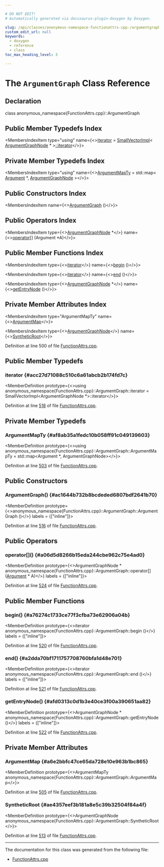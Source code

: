 ```yaml
---

# DO NOT EDIT!
# Automatically generated via docusaurus-plugin-doxygen by Doxygen.

slug: /api/classes/anonymous-namespace-functionattrs-cpp-/argumentgraph
custom_edit_url: null
keywords:
  - doxygen
  - reference
  - class
toc_max_heading_level: 3

---
```





# The `ArgumentGraph` Class Reference

<DoxygenPage pluginConfig={pluginConfig}>



## Declaration

<CodeBlock>class anonymous_namespace{FunctionAttrs.cpp}::ArgumentGraph</CodeBlock>

## Public Member Typedefs Index

<MembersIndex>

<MembersIndexItem
  type="using"
  name={<><a href="#acc27d71088c510c6a61abcb2b174fd7c">iterator</a> = <a href="/docs/api/classes/llvm/smallvectorimpl">SmallVectorImpl</a>&lt; <a href="/docs/api/structs/anonymous-namespace-functionattrs-cpp-/argumentgraphnode">ArgumentGraphNode</a> &#42; &gt;<a href="/docs/api/classes/llvm/iplist">::iterator</a></>}>
</MembersIndexItem>

</MembersIndex>

## Private Member Typedefs Index

<MembersIndex>

<MembersIndexItem
  type="using"
  name={<><a href="#af8ab35a1fedc10b058ff91c049139603">ArgumentMapTy</a> = std::map&lt; <a href="/docs/api/classes/llvm/argument">Argument</a> &#42;, <a href="/docs/api/structs/anonymous-namespace-functionattrs-cpp-/argumentgraphnode">ArgumentGraphNode</a> &gt;</>}>
</MembersIndexItem>

</MembersIndex>

## Public Constructors Index

<MembersIndex>

<MembersIndexItem
  name={<><a href="#ac1644b732b8bcdeded6807bdf2641b70">ArgumentGraph</a> ()</>}>
</MembersIndexItem>

</MembersIndex>

## Public Operators Index

<MembersIndex>

<MembersIndexItem
  type={<><a href="/docs/api/structs/anonymous-namespace-functionattrs-cpp-/argumentgraphnode">ArgumentGraphNode</a> &#42;</>}
  name={<><a href="#a06d5d8266b15eda244cbe962c75e4ad0">operator&#91;&#93;</a> (Argument &#42;A)</>}>
</MembersIndexItem>

</MembersIndex>

## Public Member Functions Index

<MembersIndex>

<MembersIndexItem
  type={<><a href="#acc27d71088c510c6a61abcb2b174fd7c">iterator</a></>}
  name={<><a href="#a76274c1733ce77f3cfba73e62906a04b">begin</a> ()</>}>
</MembersIndexItem>

<MembersIndexItem
  type={<><a href="#acc27d71088c510c6a61abcb2b174fd7c">iterator</a></>}
  name={<><a href="#a2dda70bf1711757708760bfa1d48e701">end</a> ()</>}>
</MembersIndexItem>

<MembersIndexItem
  type={<><a href="/docs/api/structs/anonymous-namespace-functionattrs-cpp-/argumentgraphnode">ArgumentGraphNode</a> &#42;</>}
  name={<><a href="#afd0313c0d1b3e40ce3f00a390651aa82">getEntryNode</a> ()</>}>
</MembersIndexItem>

</MembersIndex>

## Private Member Attributes Index

<MembersIndex>

<MembersIndexItem
  type="ArgumentMapTy"
  name={<><a href="#a6e2bbfc47ce65da728e10e963b1bc865">ArgumentMap</a></>}>
</MembersIndexItem>

<MembersIndexItem
  type={<><a href="/docs/api/structs/anonymous-namespace-functionattrs-cpp-/argumentgraphnode">ArgumentGraphNode</a></>}
  name={<><a href="#ae4357eef3b181a8e5c39b32504f84a4f">SyntheticRoot</a></>}>
</MembersIndexItem>

</MembersIndex>


Definition at line 500 of file <a href="/docs/api/files/lib/lib/transforms/lib/transforms/ipo/functionattrs-cpp">FunctionAttrs.cpp</a>.

<SectionDefinition>

## Public Member Typedefs

### iterator {#acc27d71088c510c6a61abcb2b174fd7c}

<MemberDefinition
  prototype={<>using anonymous&#95;namespace&#123;FunctionAttrs.cpp&#125;::ArgumentGraph::iterator =  SmallVectorImpl&lt;ArgumentGraphNode &#42;&gt;::iterator</>}>

Definition at line <a href="/docs/api/files/lib/lib/transforms/lib/transforms/ipo/functionattrs-cpp/#l00518">518</a> of file <a href="/docs/api/files/lib/lib/transforms/lib/transforms/ipo/functionattrs-cpp">FunctionAttrs.cpp</a>.
</MemberDefinition>

</SectionDefinition>

<SectionDefinition>

## Private Member Typedefs

### ArgumentMapTy {#af8ab35a1fedc10b058ff91c049139603}

<MemberDefinition
  prototype={<>using anonymous&#95;namespace&#123;FunctionAttrs.cpp&#125;::ArgumentGraph::ArgumentMapTy =  std::map&lt;Argument &#42;, ArgumentGraphNode&gt;</>}>

Definition at line <a href="/docs/api/files/lib/lib/transforms/lib/transforms/ipo/functionattrs-cpp/#l00503">503</a> of file <a href="/docs/api/files/lib/lib/transforms/lib/transforms/ipo/functionattrs-cpp">FunctionAttrs.cpp</a>.
</MemberDefinition>

</SectionDefinition>

<SectionDefinition>

## Public Constructors

### ArgumentGraph() {#ac1644b732b8bcdeded6807bdf2641b70}

<MemberDefinition
  prototype={<>anonymous&#95;namespace&#123;FunctionAttrs.cpp&#125;::ArgumentGraph::ArgumentGraph ()</>}
  labels = {["inline"]}>

Definition at line <a href="/docs/api/files/lib/lib/transforms/lib/transforms/ipo/functionattrs-cpp/#l00516">516</a> of file <a href="/docs/api/files/lib/lib/transforms/lib/transforms/ipo/functionattrs-cpp">FunctionAttrs.cpp</a>.
</MemberDefinition>

</SectionDefinition>

<SectionDefinition>

## Public Operators

### operator&#91;&#93;() {#a06d5d8266b15eda244cbe962c75e4ad0}

<MemberDefinition
  prototype={<>ArgumentGraphNode &#42; anonymous&#95;namespace&#123;FunctionAttrs.cpp&#125;::ArgumentGraph::operator&#91;&#93; (<a href="/docs/api/classes/llvm/argument">Argument</a> &#42; A)</>}
  labels = {["inline"]}>

Definition at line <a href="/docs/api/files/lib/lib/transforms/lib/transforms/ipo/functionattrs-cpp/#l00524">524</a> of file <a href="/docs/api/files/lib/lib/transforms/lib/transforms/ipo/functionattrs-cpp">FunctionAttrs.cpp</a>.
</MemberDefinition>

</SectionDefinition>

<SectionDefinition>

## Public Member Functions

### begin() {#a76274c1733ce77f3cfba73e62906a04b}

<MemberDefinition
  prototype={<>iterator anonymous&#95;namespace&#123;FunctionAttrs.cpp&#125;::ArgumentGraph::begin ()</>}
  labels = {["inline"]}>

Definition at line <a href="/docs/api/files/lib/lib/transforms/lib/transforms/ipo/functionattrs-cpp/#l00520">520</a> of file <a href="/docs/api/files/lib/lib/transforms/lib/transforms/ipo/functionattrs-cpp">FunctionAttrs.cpp</a>.
</MemberDefinition>

### end() {#a2dda70bf1711757708760bfa1d48e701}

<MemberDefinition
  prototype={<>iterator anonymous&#95;namespace&#123;FunctionAttrs.cpp&#125;::ArgumentGraph::end ()</>}
  labels = {["inline"]}>

Definition at line <a href="/docs/api/files/lib/lib/transforms/lib/transforms/ipo/functionattrs-cpp/#l00521">521</a> of file <a href="/docs/api/files/lib/lib/transforms/lib/transforms/ipo/functionattrs-cpp">FunctionAttrs.cpp</a>.
</MemberDefinition>

### getEntryNode() {#afd0313c0d1b3e40ce3f00a390651aa82}

<MemberDefinition
  prototype={<>ArgumentGraphNode &#42; anonymous&#95;namespace&#123;FunctionAttrs.cpp&#125;::ArgumentGraph::getEntryNode ()</>}
  labels = {["inline"]}>

Definition at line <a href="/docs/api/files/lib/lib/transforms/lib/transforms/ipo/functionattrs-cpp/#l00522">522</a> of file <a href="/docs/api/files/lib/lib/transforms/lib/transforms/ipo/functionattrs-cpp">FunctionAttrs.cpp</a>.
</MemberDefinition>

</SectionDefinition>

<SectionDefinition>

## Private Member Attributes

### ArgumentMap {#a6e2bbfc47ce65da728e10e963b1bc865}

<MemberDefinition
  prototype={<>ArgumentMapTy anonymous&#95;namespace&#123;FunctionAttrs.cpp&#125;::ArgumentGraph::ArgumentMap</>}>

Definition at line <a href="/docs/api/files/lib/lib/transforms/lib/transforms/ipo/functionattrs-cpp/#l00505">505</a> of file <a href="/docs/api/files/lib/lib/transforms/lib/transforms/ipo/functionattrs-cpp">FunctionAttrs.cpp</a>.
</MemberDefinition>

### SyntheticRoot {#ae4357eef3b181a8e5c39b32504f84a4f}

<MemberDefinition
  prototype={<>ArgumentGraphNode anonymous&#95;namespace&#123;FunctionAttrs.cpp&#125;::ArgumentGraph::SyntheticRoot</>}>

Definition at line <a href="/docs/api/files/lib/lib/transforms/lib/transforms/ipo/functionattrs-cpp/#l00513">513</a> of file <a href="/docs/api/files/lib/lib/transforms/lib/transforms/ipo/functionattrs-cpp">FunctionAttrs.cpp</a>.
</MemberDefinition>

</SectionDefinition>

<hr/>

The documentation for this class was generated from the following file:

<ul>
<li><a href="/docs/api/files/lib/lib/transforms/lib/transforms/ipo/functionattrs-cpp">FunctionAttrs.cpp</a></li>
</ul>

</DoxygenPage>
